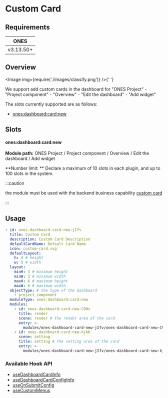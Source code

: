 
# Custom Card

## Requirements

| **ONES**  |
| :-------: |
| v3.13.50+ |

## Overview

<Image img={require('./images/classify.png')} />{' '}

We support add custom cards in the dashboard for "ONES Project" - "Project component" - "Overview" - "Edit the dashboard" - "Add widget"

The slots currently supported are as follows:

- [ones:dashboard:card:new](#ones:dashboard:card:new)

## Slots

#### ones:dashboard:card:new

**Module path:** ONES Project / Project component / Overview / Edit the dashboard / Add widget

**Number limit: ** Declare a maximum of 10 slots in each plugin, and up to 100 slots in the system.

:::caution

the module must be used with the backend business capability [custom card](../../../../../../business/custom-card/custom-card.mdx)

:::

## Usage

```yaml
- id: ones-dashboard-card-new-jIfv
  title: Custom Card
  description: Custom Card Description
  defaultCardName: Default Card Name
  icon: custom-card.svg
  defaultLayout:
    h: 4 # height
    w: 5 # width
  layout:
    minH: 3 # minimum height
    minW: 3 # minimum width
    maxH: 6 # maximum height
    maxW: 6 # maximum width
  objectType: # the type of the dashboard
    - project_component
  moduleType: ones:dashboard:card:new
  modules:
    - id: ones-dashboard-card-new-C9Hv
      title: render
      scene: render # the render area of the card
      entry: >-
        modules/ones-dashboard-card-new-jIfv/ones-dashboard-card-new-C9Hv/index.html
    - id: ones-dashboard-card-new-kjkK
      scene: setting
      title: setting # the setting area of the card
      entry: >-
        modules/ones-dashboard-card-new-jIfv/ones-dashboard-card-new-kjkK/index.html
```

### Available Hook API

- [useDashboardCardInfo](../../../../../../../reference/packages/store/store.md#useDashboardCardInfo)
- [useDashboardCardConfigInfo](../../../../../../../reference/packages/store/store.md#useDashboardCardConfigInfo)
- [useOnSubmitConfig](../../../../../../../reference/packages/bridge/bridge.mdx#useOnSubmitConfig)
- [useCustomMenus](../../../../../../../reference/packages/bridge/bridge.mdx#useCustomMenus)
